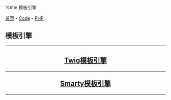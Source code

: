 %title 模板引擎

[[../../../index|首页]] - [[../../index|Code]] - [[../index|PHP]]
==模板引擎==
----
<center>
<h2>
[[twig|Twig模板引擎]]
----
[[smarty|Smarty模板引擎]]
</h2>
</center>
----
